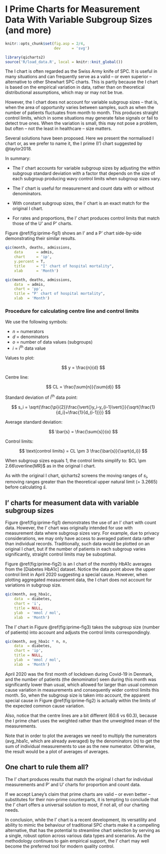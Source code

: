 # I Prime Charts for Measurement Data With Variable Subgroup Sizes (and more)

```r
knitr::opts_chunk$set(fig.asp = 2/4,
                      dev     = 'svg')

library(qicharts2)
source('R/load_data.R', local = knitr::knit_global())
```

The I chart is often regarded as the Swiss Army knife of SPC. It is useful in many situations and can frequently serve as a valid -- or even superior -- alternative to other Shewhart SPC charts. This is partly because the I chart is based on the empirical variation in data, rather than on theoretical distributional assumptions, which may or may not be true.

However, the I chart does not account for variable subgroup sizes -- that is, when the area of opportunity varies between samples, such as when the number of patients fluctuates from month to month. This produces straight control limits, which in some situations may generate false signals or fail to detect true ones. When the variation is small, this may not pose a problem, but often -- not the least in healthcare -- size matters.

Several solutions have been proposed. Here we present the normalised I chart or, as we prefer to name it, the I prime (I') chart suggested by @taylor2018.

In summary:

* The I' chart accounts for variable subgroup sizes by adjusting the within subgroup standard deviation with a factor that depends on the size of each subgroup producing wavy control limits when subgroup sizes vary.

* The I' chart is useful for measurement and count data with or without denominators.

* With constant subgroup sizes, the I' chart is an exact match for the original I chart. 

* For rates and proportions, the I' chart produces control limits that match those of the U\' and P\' charts.

Figure \@ref(fig:iprime-fig1) shows an I' and a P' chart side-by-side demonstrating their similar results.

```r
qic(month, deaths, admissions, 
    data      = admis, 
    chart     = 'ip', 
    y.percent = T,
    title     = "I' chart of hospital mortality",
    xlab      = 'Month')

qic(month, deaths, admissions, 
    data  = admis, 
    chart = 'pp',
    title = "P' chart of hospital mortality",
    xlab  = 'Month')
```

### Procedure for calculating centre line and control limits

We use the following symbols:

* $n$ = numerators
* $d$ = denominators
* $o$ = number of data values (subgroups)
* $i$ = i^th^ data value

Values to plot:

$$
y = \frac{n}{d}
$$

Centre line:

$$
CL = \frac{\sum{n}}{\sum{d}}
$$

Standard deviation of i^th^ data point:

$$
s_i = \sqrt{\frac{\pi}{2}}\frac{\vert{}y_i-y_{i-1}\vert{}}{\sqrt{\frac{1}{d_i}+\frac{1}{d_{i-1}}}}
$$

Average standard deviation:

$$
\bar{s} = \frac{\sum{s}}{o}
$$

Control limits:

$$
\text{control limits} = CL \pm 3 \frac{\bar{s}}{\sqrt{d_i}}
$$

When subgroup sizes equals 1, the control limits simplify to: $CL \pm 2.66\overline{MR}$ as in the original I chart.

As with the original I chart, qicharts2 screens the moving ranges of $s_i$, removing ranges greater than the theoretical upper natural limit (= 3.2665) before calculating $\bar{s}$.

## I' charts for measument data with variable subgroup sizes

Figure \@ref(fig:iprime-fig1) demonstrates the use of an I' chart with count data. However, the I' chart was originally intended for use with measurement data where subgroup sizes vary. For example, due to privacy considerations, we may only have access to averaged patient data rather than individual records. Traditionally, such data would be plotted on an original I chart, but if the number of patients in each subgroup varies significantly, straight control limits may be suboptimal.

Figure \@ref(fig:iprime-fig2) is an I chart of the monthly HbA1c averages from the [Diabetes HbA1c] dataset. Notice the data point above the upper control limit in April 2020 suggesting a special cause. However, when plotting aggregated measurement data, the I chart does not account for variations in subgroup size.

```r
qic(month, avg_hba1c, 
    data  = diabetes, 
    chart = 'i',
    title = NULL,
    ylab  = 'mmol / mol',
    xlab  = 'Month')
```

The I' chart in Figure \@ref(fig:iprime-fig3) takes the subgroup size (number of patients) into account and adjusts the control limits correspondingly.

```r
qic(month, avg_hba1c * n, n, 
    data  = diabetes, 
    chart = 'ip',
    title = NULL,
    ylab  = 'mmol / mol',
    xlab  = 'Month')
```

April 2020 was the first month of lockdown during Covid-19 in Denmark, and the number of patients (the denominator) seen during this month was significantly lower than usual, which allowed for larger than usual common cause variation in measurements and consequently wider control limits this month. So, when the subgroup size is taken into account, the apparent special cause in Figure \@ref(fig:iprime-fig2) is actually within the limits of the expected common cause variation.

Also, notice that the centre lines are a bit different (60.6 vs 60.3), because the I prime chart uses the weighted rather than the unweighted mean of the measurements.

Note that in order to plot the averages we need to multiply the numerators (avg_hba1c, which are already averaged) by the denominators (n) to get the sum of individual measurements to use as the new numerator. Otherwise, the result would be a plot of averages of averages.

## One chart to rule them all?

The I' chart produces results that match the original I chart for individual measurements and P' and U' charts for proportion and count data.

If we accept Laney’s claim that prime charts are valid -- or even better -- substitutes for their non-prime counterparts, it is tempting to conclude that the I' chart offers a universal solution to most, if not all, of our charting needs.

In conclusion, while the I' chart is a recent development, its versatility and ability to mimic the behaviour of traditional SPC charts make it a compelling alternative, that has the potential to streamline chart selection by serving as a single, robust option across various data types and scenarios. As the methodology continues to gain empirical support, the I' chart may well become the preferred tool for modern quality control.

